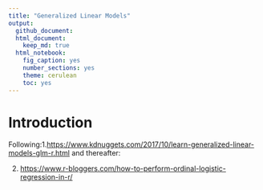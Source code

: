 ```yaml
---
title: "Generalized Linear Models"
output: 
  github_document:
  html_document:
    keep_md: true
  html_notebook:
    fig_caption: yes
    number_sections: yes
    theme: cerulean
    toc: yes
---
```


# Introduction
Following:1.<https://www.kdnuggets.com/2017/10/learn-generalized-linear-models-glm-r.html>
and thereafter:

2. <https://www.r-bloggers.com/how-to-perform-ordinal-logistic-regression-in-r/>


